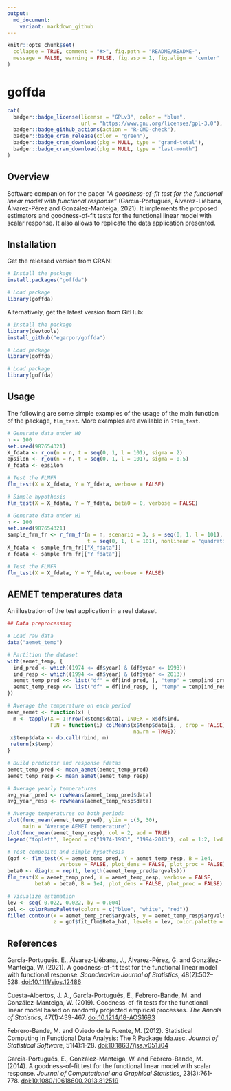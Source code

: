 ```yaml
---
output:
  md_document:
    variant: markdown_github
---
```


```r
knitr::opts_chunk$set(
  collapse = TRUE, comment = "#>", fig.path = "README/README-",
  message = FALSE, warning = FALSE, fig.asp = 1, fig.align = 'center'
)
```

goffda
======

```r
cat(
  badger::badge_license(license = "GPLv3", color = "blue",
                        url = "https://www.gnu.org/licenses/gpl-3.0"),
  badger::badge_github_actions(action = "R-CMD-check"),
  badger::badge_cran_release(color = "green"),
  badger::badge_cran_download(pkg = NULL, type = "grand-total"),
  badger::badge_cran_download(pkg = NULL, type = "last-month")
)
```

<!-- <img src="" alt="goffda  hexlogo" align="right" width="200" style="padding: 0 15px; float: right;"/> -->

## Overview

Software companion for the paper "*A goodness-of-fit test for the functional linear model with functional response*" (García-Portugués, Álvarez-Liébana, Álvarez-Pérez and González-Manteiga, 2021). It implements the proposed estimators and goodness-of-fit tests for the functional linear model with scalar response. It also allows to replicate the data application presented.

## Installation

Get the released version from CRAN:

```r
# Install the package
install.packages("goffda")

# Load package
library(goffda)
```

Alternatively, get the latest version from GitHub:

```r
# Install the package
library(devtools)
install_github("egarpor/goffda")

# Load package
library(goffda)
```

```r
# Load package
library(goffda)
```

## Usage

The following are some simple examples of the usage of the main function of the package, `flm_test`. More examples are available in `?flm_test`.

```r
# Generate data under H0
n <- 100
set.seed(987654321)
X_fdata <- r_ou(n = n, t = seq(0, 1, l = 101), sigma = 2)
epsilon <- r_ou(n = n, t = seq(0, 1, l = 101), sigma = 0.5)
Y_fdata <- epsilon

# Test the FLMFR
flm_test(X = X_fdata, Y = Y_fdata, verbose = FALSE)

# Simple hypothesis
flm_test(X = X_fdata, Y = Y_fdata, beta0 = 0, verbose = FALSE)

# Generate data under H1
n <- 100
set.seed(987654321)
sample_frm_fr <- r_frm_fr(n = n, scenario = 3, s = seq(0, 1, l = 101),
                          t = seq(0, 1, l = 101), nonlinear = "quadratic")
X_fdata <- sample_frm_fr[["X_fdata"]]
Y_fdata <- sample_frm_fr[["Y_fdata"]]

# Test the FLMFR
flm_test(X = X_fdata, Y = Y_fdata, verbose = FALSE)
```

## AEMET temperatures data

An illustration of the test application in a real dataset.

```r
## Data preprocessing

# Load raw data
data("aemet_temp")

# Partition the dataset
with(aemet_temp, {
  ind_pred <- which((1974 <= df$year) & (df$year <= 1993))
  ind_resp <- which((1994 <= df$year) & (df$year <= 2013))
  aemet_temp_pred <<- list("df" = df[ind_pred, ], "temp" = temp[ind_pred])
  aemet_temp_resp <<- list("df" = df[ind_resp, ], "temp" = temp[ind_resp])
})

# Average the temperature on each period
mean_aemet <- function(x) {
  m <- tapply(X = 1:nrow(x$temp$data), INDEX = x$df$ind,
              FUN = function(i) colMeans(x$temp$data[i, , drop = FALSE],
                                         na.rm = TRUE))
 x$temp$data <- do.call(rbind, m)
 return(x$temp)
}

# Build predictor and response fdatas
aemet_temp_pred <- mean_aemet(aemet_temp_pred)
aemet_temp_resp <- mean_aemet(aemet_temp_resp)

# Average yearly temperatures
avg_year_pred <- rowMeans(aemet_temp_pred$data)
avg_year_resp <- rowMeans(aemet_temp_resp$data)

# Average temperatures on both periods
plot(func_mean(aemet_temp_pred), ylim = c(5, 30),
     main = "Average AEMET temperature")
plot(func_mean(aemet_temp_resp), col = 2, add = TRUE)
legend("topleft", legend = c("1974-1993", "1994-2013"), col = 1:2, lwd = 2)

# Test composite and simple hypothesis
(gof <- flm_test(X = aemet_temp_pred, Y = aemet_temp_resp, B = 1e4,
                 verbose = FALSE, plot_dens = FALSE, plot_proc = FALSE))
beta0 <- diag(x = rep(1, length(aemet_temp_pred$argvals)))
flm_test(X = aemet_temp_pred, Y = aemet_temp_resp, verbose = FALSE,
         beta0 = beta0, B = 1e4, plot_dens = FALSE, plot_proc = FALSE)

# Visualize estimation
lev <- seq(-0.022, 0.022, by = 0.004)
col <- colorRampPalette(colors = c("blue", "white", "red"))
filled.contour(x = aemet_temp_pred$argvals, y = aemet_temp_resp$argvals,
               z = gof$fit_flm$Beta_hat, levels = lev, color.palette = col)
```

## References

García-Portugués, E., Álvarez-Liébana, J., Álvarez-Pérez, G. and González-Manteiga, W. (2021). A goodness-of-fit test for the functional linear model with functional response. *Scandinavian Journal of Statistics*, 48(2):502--528. [doi:10.1111/sjos.12486](https://doi.org/10.1111/sjos.12486)

Cuesta-Albertos, J. A., García-Portugués, E., Febrero-Bande, M. and González-Manteiga, W. (2019). Goodness-of-fit tests for the functional linear model based on randomly projected empirical processes. *The Annals of Statistics*, 47(1):439-467. [doi:10.1214/18-AOS1693](https://doi.org/10.1214/18-AOS1693)

Febrero-Bande, M. and Oviedo de la Fuente, M. (2012). Statistical Computing in Functional Data Analysis: The R Package fda.usc. *Journal of Statistical Software*, 51(4):1-28. [doi:10.18637/jss.v051.i04](https://doi.org/10.18637/jss.v051.i04)

García-Portugués, E., González-Manteiga, W. and Febrero-Bande, M. (2014). A goodness-of-fit test for the functional linear model with scalar response. *Journal of Computational and Graphical Statistics*, 23(3):761-778. [doi:10.1080/10618600.2013.812519](https://doi.org/10.1080/10618600.2013.812519)
